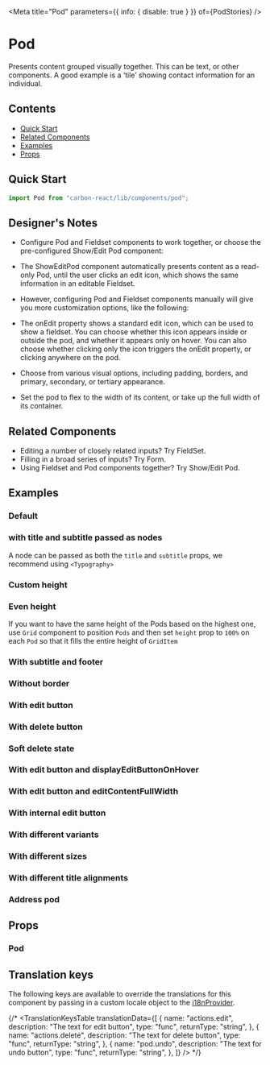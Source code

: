 

<Meta title="Pod" parameters={{ info: { disable: true } }} of={PodStories} />

# Pod

Presents content grouped visually together. This can be text, or other components. A good example is a ‘tile’ showing contact information for an individual.

## Contents

- [Quick Start](#quick-start)
- [Related Components](#related-components)
- [Examples](#examples)
- [Props](#props)

## Quick Start

```javascript
import Pod from "carbon-react/lib/components/pod";
```

## Designer's Notes

- Configure Pod and Fieldset components to work together, or choose the pre-configured Show/Edit Pod component:

- The ShowEditPod component automatically presents content as a read-only Pod, until the user clicks an edit icon, which shows the same information in an editable Fieldset.

- However, configuring Pod and Fieldset components manually will give you more customization options, like the following:

- The onEdit property shows a standard edit icon, which can be used to show a fieldset. You can choose whether this icon appears inside or outside the pod, and whether it appears only on hover. You can also choose whether clicking only the icon triggers the onEdit property, or clicking anywhere on the pod.

- Choose from various visual options, including padding, borders, and primary, secondary, or tertiary appearance.

- Set the pod to flex to the width of its content, or take up the full width of its container.

## Related Components

- Editing a number of closely related inputs? <LinkTo kind="FieldSet" story="default">Try FieldSet</LinkTo>.
- Filling in a broad series of inputs? <LinkTo kind="Form" story="default with sticky footer">Try Form</LinkTo>.
- Using Fieldset and Pod components together? <LinkTo kind="ShowEditPod" story="default">Try Show/Edit Pod</LinkTo>.

## Examples

### Default

<Canvas name="default" of={PodStories.Default} />

### with title and subtitle passed as nodes

A node can be passed as both the `title` and `subtitle` props, we recommend using `<Typography>`

<Canvas
  name="with title and subtitle passed as nodes"
  of={PodStories.WithTitleAndSubtitleNode}
/>

### Custom height

<Canvas name="with custom height" of={PodStories.WithCustomHeight} />

### Even height

If you want to have the same height of the Pods based on the highest one, use `Grid` component to position `Pods`
and then set `height` prop to `100%` on each `Pod` so that it fills the entire height of `GridItem`

<Canvas
  name="even height multiple Pods"
  of={PodStories.EvenHeightMultiplePods}
/>

### With subtitle and footer

<Canvas name="with subtitle and footer" of={PodStories.WithSubtitleAndFooter} />

### Without border

<Canvas name="without border" of={PodStories.WithoutBorder} />

### With edit button

<Canvas name="with edit button" of={PodStories.WithEditButton} />

### With delete button

<Canvas name="with delete button" of={PodStories.WithDeleteButton} />

### Soft delete state

<Canvas name="soft delete state" of={PodStories.SoftDeleteState} />

### With edit button and displayEditButtonOnHover

<Canvas
  name="with displayEditButtonOnHover"
  of={PodStories.WithDisplayEditButtonOnHover}
/>

### With edit button and editContentFullWidth

<Canvas
  name="with editContentFullWidth"
  of={PodStories.WithEditContentFullWidth}
/>

### With internal edit button

<Canvas
  name="with internal edit button"
  of={PodStories.WithInternalEditButton}
/>

### With different variants

<Canvas name="with different variants" of={PodStories.WithDifferentVariants} />

### With different sizes

<Canvas name="with different sizes" of={PodStories.WithDifferentSizes} />

### With different title alignments

<Canvas
  name="with different title alignments"
  of={PodStories.WithDifferentTitleAlignments}
/>

### Address pod

<Canvas name="address example" of={PodStories.AddressExample} />

## Props

### Pod

<ArgTypes of={PodStories} />

## Translation keys

The following keys are available to override the translations for this component by passing in a custom locale object to the
[i18nProvider](https://carbon.sage.com/?path=/story/documentation-i18n--page).

{/* <TranslationKeysTable
  translationData={[
    {
      name: "actions.edit",
      description: "The text for edit button",
      type: "func",
      returnType: "string",
    },
    {
      name: "actions.delete",
      description: "The text for delete button",
      type: "func",
      returnType: "string",
    },
    {
      name: "pod.undo",
      description: "The text for undo button",
      type: "func",
      returnType: "string",
    },
  ]}
/> */}
